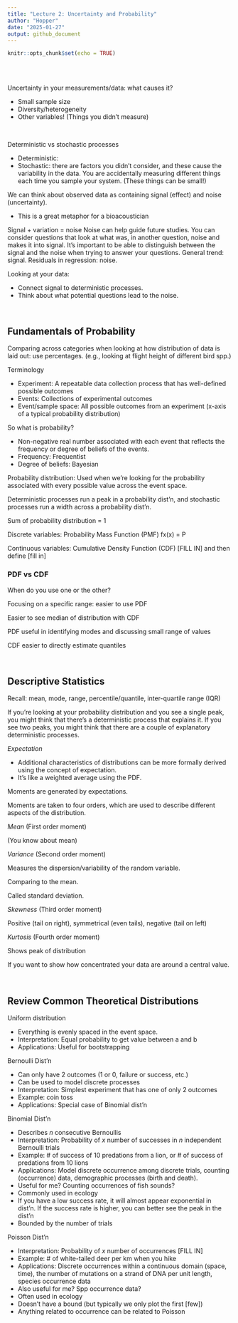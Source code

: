 ```yaml
---
title: "Lecture 2: Uncertainty and Probability"
author: "Hopper"
date: "2025-01-27"
output: github_document
---
```


```r
knitr::opts_chunk$set(echo = TRUE)
```

<br>

## 

Uncertainty in your measurements/data: what causes it?

* Small sample size
* Diversity/heterogeneity
* Other variables! (Things you didn't measure)

<br>

Deterministic vs stochastic processes

* Deterministic: 
* Stochastic: there are factors you didn't consider, and these cause the variability in the data. You are accidentally measuring different things each time you sample your system. (These things can be small!)



We can think about observed data as containing signal (effect) and noise (uncertainty).

* This is a great metaphor for a bioacoustician

Signal + variation = noise
Noise can help guide future studies. You can consider questions that look at what was, in another question, noise and makes it into signal.
It's important to be able to distinguish between the signal and the noise when trying to answer your questions.
General trend: signal. Residuals in regression: noise.

Looking at your data: 

* Connect signal to deterministic processes. 
* Think about what potential questions lead to the noise.

<br>

## Fundamentals of Probability

Comparing across categories when looking at how distribution of data is laid out: use percentages. (e.g., looking at flight height of different bird spp.)

Terminology

* Experiment: A repeatable data collection process that has well-defined possible outcomes
* Events: Collections of experimental outcomes
* Event/sample space: All possible outcomes from an experiment (x-axis of a typical probability distribution)

So what is probability?

* Non-negative real number associated with each event that reflects the frequency or degree of beliefs of the events.
 * Frequency: Frequentist
 * Degree of beliefs: Bayesian

Probability distribution: Used when we're looking for the probability associated with every possible value across the event space.

Deterministic processes run a peak in a probability dist'n, and stochastic processes run a width across a probability dist'n.

Sum of probability distribution = 1

Discrete variables: 
 Probability Mass Function (PMF)
 fx(x) = P

Continuous variables:
  Cumulative Density Function (CDF)
  [FILL IN]
  and then define
  [fill in]

### PDF vs CDF

When do you use one or the other?

Focusing on a specific range: easier to use PDF

Easier to see median of distribution with CDF

PDF useful in identifying modes and discussing small range of values

CDF easier to directly estimate quantiles

<br>

## Descriptive Statistics

Recall: mean, mode, range, percentile/quantile, inter-quartile range (IQR)

If you're looking at your probability distribution and you see a single peak, you might think that there's a deterministic process that explains it. If you see two peaks, you might think that there are a couple of explanatory deterministic processes. 


*Expectation* 

* Additional characteristics of distributions can be more formally derived using the concept of expectation. 
* It's like a weighted average using the PDF.

Moments are generated by expectations.

Moments are taken to four orders, which are used to describe different aspects of the distribution.


*Mean* (First order moment)

(You know about mean)


*Variance* (Second order moment)

Measures the dispersion/variability of the random variable.

Comparing to the mean. 

Called standard deviation.


*Skewness* (Third order moment)

Positive (tail on right), symmetrical (even tails), negative (tail on left)


*Kurtosis* (Fourth order moment)

Shows peak of distribution

If you want to show how concentrated your data are around a central value.

<br>

## Review Common Theoretical Distributions

Uniform distribution

* Everything is evenly spaced in the event space.
* Interpretation: Equal probability to get value between a and b
* Applications: Useful for bootstrapping


Bernoulli Dist'n

* Can only have 2 outcomes (1 or 0, failure or success, etc.)
* Can be used to model discrete processes
* Interpretation: Simplest experiment that has one of only 2 outcomes
* Example: coin toss
* Applications: Special case of Binomial dist'n

Binomial Dist'n

* Describes *n* consecutive Bernoullis
* Interpretation: Probability of *x* number of successes in *n* independent Bernoulli trials
* Example: # of success of 10 predations from a lion, or # of success of predations from 10 lions
* Applications: Model discrete occurrence among discrete trials, counting (occurrence) data, demographic processes (birth and death).
* Useful for me? Counting occurrences of fish sounds?
* Commonly used in ecology
* If you have a low success rate, it will almost appear exponential in dist'n. If the success rate is higher, you can better see the peak in the dist'n
* Bounded by the number of trials

Poisson Dist'n

* Interpretation: Probability of *x* number of occurrences [FILL IN]
* Example: # of white-tailed deer per km when you hike
* Applications: Discrete occurrences within a continuous domain (space, time), the number of mutations on a strand of DNA per unit length, species occurrence data
* Also useful for me? Spp occurrence data?
* Often used in ecology
* Doesn't have a bound (but typically we only plot the first [few])
* Anything related to occurrence can be related to Poisson









